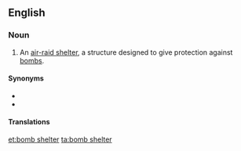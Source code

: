 ==English==

===Noun===
{{en-noun}}

# An [[air-raid shelter]], a structure designed to give protection against [[bomb]]s.

====Synonyms====
* {{l|en|air-raid shelter}}
* {{l|en|bombproof}}

====Translations====
{{trans-see|air-raid shelter}}

[[et:bomb shelter]]
[[ta:bomb shelter]]
